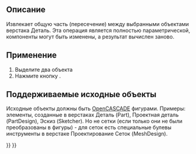 <languages/>

{{Docnav/ru
|[[Part_Fuse/ru|Объединение]]
|[[Part_JoinConnect/ru|Соеденить тонкостенные объекты]]
|[[Part_Workbench/ru|Деталь]]
|IconL=Part_Fuse.svg
|IconR=Part_JoinConnect.png
|IconC=Workbench_Part.svg
}}

{{GuiCommand/ru
|Name=Part Common
|Name/ru=Пересечение
|MenuLocation=Деталь → Булевы операции → Пересечение
|Workbenches=[[Part_Workbench/ru|Part]]
|SeeAlso=[[Part_Boolean/ru|Булевы операции]], [[Part_Cut/ru|Вырезать]], [[Part_Fuse/ru|Объединить]]
}}

<span id="Description"></span>
== Описание ==

Извлекает общую часть (пересечение) между выбранными объектами верстака Деталь. Эта операция является полностью параметрической, компоненты могут быть изменены, а результат вычислен заново.

<span id="Usage"></span>
== Применение ==

# Выделите два объекта
# Нажмите кнопку {{Button|[[Image:Part_Common.svg|16px|link=Part_Common]] [[Part_Common/ru|Пересечение]]}}.

<span id="Supported_inputs"></span>
== Поддерживаемые исходные объекты ==

Исходные объекты должны быть [[OpenCASCADE/ru|OpenCASCADE]] фигурами. Примеры: элементы, созданные в верстаках Деталь (Part), Проектная деталь (PartDesign), Эскиз (Sketcher). Но не сетки (если только они не были преобразованы в фигуры) - для сеток есть специальные булевы инструменты в верстаке Проектирование Сеток (MeshDesign).


{{Docnav/ru
|[[Part_Fuse/ru|Объединение]]
|[[Part_JoinConnect/ru|Соеденить тонкостенные объекты]]
|[[Part_Workbench/ru|Деталь]]
|IconL=Part_Fuse.svg
|IconR=Part_JoinConnect.png
|IconC=Workbench_Part.svg
}}

{{Part_Tools_navi{{#translation:}}}}
{{Userdocnavi{{#translation:}}}}